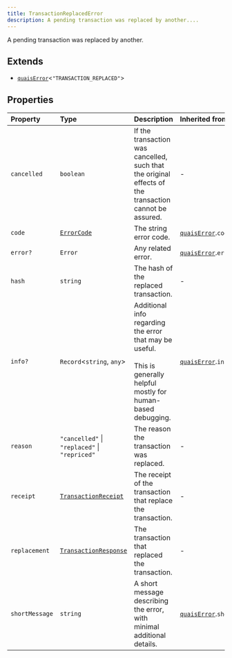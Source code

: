 ```yaml
---
title: TransactionReplacedError
description: A pending transaction was replaced by another....
---
```


A pending transaction was replaced by another.

## Extends

- [`quaisError`](/content/interfaces/quaisError.mdx)\<`"TRANSACTION_REPLACED"`\>

## Properties

| Property | Type | Description | Inherited from |
| :------ | :------ | :------ | :------ |
| `cancelled` | `boolean` | If the transaction was cancelled, such that the original<br /> effects of the transaction cannot be assured. | - |
| `code` | [`ErrorCode`](/content/type-aliases/ErrorCode.mdx) | The string error code. | [`quaisError`](/content/interfaces/quaisError.mdx).`code` |
| `error?` | `Error` | Any related error. | [`quaisError`](/content/interfaces/quaisError.mdx).`error` |
| `hash` | `string` | The hash of the replaced transaction. | - |
| `info?` | `Record`\<`string`, `any`\> | Additional info regarding the error that may be useful.<br /><br /> This is generally helpful mostly for human-based debugging. | [`quaisError`](/content/interfaces/quaisError.mdx).`info` |
| `reason` | `"cancelled"` \| `"replaced"` \| `"repriced"` | The reason the transaction was replaced. | - |
| `receipt` | [`TransactionReceipt`](/content/classes/TransactionReceipt.mdx) | The receipt of the transaction that replace the transaction. | - |
| `replacement` | [`TransactionResponse`](/content/type-aliases/TransactionResponse.mdx) | The transaction that replaced the transaction. | - |
| `shortMessage` | `string` | A short message describing the error, with minimal additional<br /> details. | [`quaisError`](/content/interfaces/quaisError.mdx).`shortMessage` |
